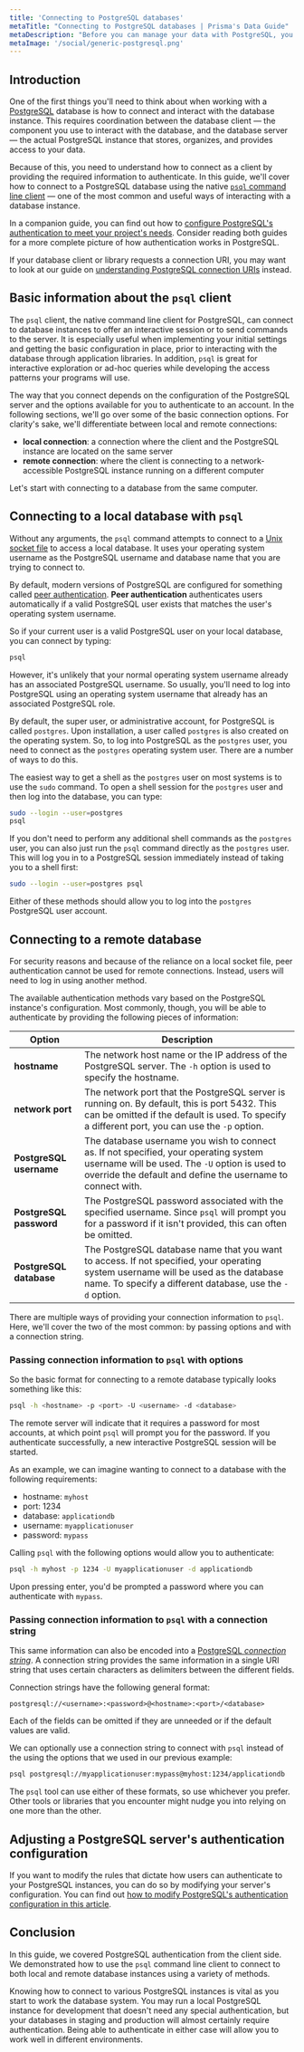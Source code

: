 ```yaml
---
title: 'Connecting to PostgreSQL databases'
metaTitle: "Connecting to PostgreSQL databases | Prisma's Data Guide"
metaDescription: "Before you can manage your data with PostgreSQL, you need to be able to connect to the database server. In this guide, we'll use the `psql` command line client to demonstrate how to connect to PostgreSQL databases."
metaImage: '/social/generic-postgresql.png'
---
```


## Introduction

One of the first things you'll need to think about when working with a [PostgreSQL](/orm/more/help-and-troubleshooting/dataguide/database-glossary#postgresql) database is how to connect and interact with the database instance. This requires coordination between the database client — the component you use to interact with the database, and the database server — the actual PostgreSQL instance that stores, organizes, and provides access to your data.

Because of this, you need to understand how to connect as a client by providing the required information to authenticate. In this guide, we'll cover how to connect to a PostgreSQL database using the native [`psql` command line client](https://www.postgresql.org/docs/current/app-psql.html) — one of the most common and useful ways of interacting with a database instance.

In a companion guide, you can find out how to [configure PostgreSQL's authentication to meet your project's needs](https://www.prisma.io/dataguide/postgresql/authentication-and-authorization/configuring-user-authentication). Consider reading both guides for a more complete picture of how authentication works in PostgreSQL.

If your database client or library requests a connection URI, you may want to look at our guide on [understanding PostgreSQL connection URIs](https://www.prisma.io/dataguide/postgresql/short-guides/connection-uris) instead.

## Basic information about the `psql` client

The `psql` client, the native command line client for PostgreSQL, can connect to database instances to offer an interactive session or to send commands to the server. It is especially useful when implementing your initial settings and getting the basic configuration in place, prior to interacting with the database through application libraries. In addition, `psql` is great for interactive exploration or ad-hoc queries while developing the access patterns your programs will use.

The way that you connect depends on the configuration of the PostgreSQL server and the options available for you to authenticate to an account. In the following sections, we'll go over some of the basic connection options. For clarity's sake, we'll differentiate between local and remote connections:

- **local connection**: a connection where the client and the PostgreSQL instance are located on the same server
- **remote connection**: where the client is connecting to a network-accessible PostgreSQL instance running on a different computer

Let's start with connecting to a database from the same computer.

## Connecting to a local database with `psql`

Without any arguments, the `psql` command attempts to connect to a [Unix socket file](https://en.wikipedia.org/wiki/Unix_file_types) to access a local database. It uses your operating system username as the PostgreSQL username and database name that you are trying to connect to.

By default, modern versions of PostgreSQL are configured for something called [peer authentication](https://www.postgresql.org/docs/current/auth-peer.html). **Peer authentication** authenticates users automatically if a valid PostgreSQL user exists that matches the user's operating system username.

So if your current user is a valid PostgreSQL user on your local database, you can connect by typing:

```bash
psql
```

However, it's unlikely that your normal operating system username already has an associated PostgreSQL username. So usually, you'll need to log into PostgreSQL using an operating system username that already has an associated PostgreSQL role.

By default, the super user, or administrative account, for PostgreSQL is called `postgres`. Upon installation, a user called `postgres` is also created on the operating system. So, to log into PostgreSQL as the `postgres` user, you need to connect as the `postgres` operating system user. There are a number of ways to do this.

The easiest way to get a shell as the `postgres` user on most systems is to use the `sudo` command. To open a shell session for the `postgres` user and then log into the database, you can type:

```bash
sudo --login --user=postgres
psql
```

If you don't need to perform any additional shell commands as the `postgres` user, you can also just run the `psql` command directly as the `postgres` user. This will log you in to a PostgreSQL session immediately instead of taking you to a shell first:

```bash
sudo --login --user=postgres psql
```

Either of these methods should allow you to log into the `postgres` PostgreSQL user account.

## Connecting to a remote database

For security reasons and because of the reliance on a local socket file, peer authentication cannot be used for remote connections. Instead, users will need to log in using another method.

The available authentication methods vary based on the PostgreSQL instance's configuration. Most commonly, though, you will be able to authenticate by providing the following pieces of information:

| **Option**              | **Description**                                                                                                                                                                                       |
| ----------------------- | ----------------------------------------------------------------------------------------------------------------------------------------------------------------------------------------------------- |
| **hostname**            | The network host name or the IP address of the PostgreSQL server. The `-h` option is used to specify the hostname.                                                                                    |
| **network port**        | The network port that the PostgreSQL server is running on. By default, this is port 5432. This can be omitted if the default is used. To specify a different port, you can use the `-p` option.       |
| **PostgreSQL username** | The database username you wish to connect as. If not specified, your operating system username will be used. The `-U` option is used to override the default and define the username to connect with. |
| **PostgreSQL password** | The PostgreSQL password associated with the specified username. Since `psql` will prompt you for a password if it isn't provided, this can often be omitted.                                          |
| **PostgreSQL database** | The PostgreSQL database name that you want to access. If not specified, your operating system username will be used as the database name. To specify a different database, use the `-d` option.       |

There are multiple ways of providing your connection information to `psql`. Here, we'll cover the two of the most common: by passing options and with a connection string.

### Passing connection information to `psql` with options

So the basic format for connecting to a remote database typically looks something like this:

```bash
psql -h <hostname> -p <port> -U <username> -d <database>
```

The remote server will indicate that it requires a password for most accounts, at which point `psql` will prompt you for the password. If you authenticate successfully, a new interactive PostgreSQL session will be started.

As an example, we can imagine wanting to connect to a database with the following requirements:

- hostname: `myhost`
- port: 1234
- database: `applicationdb`
- username: `myapplicationuser`
- password: `mypass`

Calling `psql` with the following options would allow you to authenticate:

```bash
psql -h myhost -p 1234 -U myapplicationuser -d applicationdb
```

Upon pressing enter, you'd be prompted a password where you can authenticate with `mypass`.

### Passing connection information to `psql` with a connection string

This same information can also be encoded into a [PostgreSQL _connection string_](https://www.prisma.io/dataguide/postgresql/short-guides/connection-uris). A connection string provides the same information in a single URI string that uses certain characters as delimiters between the different fields.

Connection strings have the following general format:

```
postgresql://<username>:<password>@<hostname>:<port>/<database>
```

Each of the fields can be omitted if they are unneeded or if the default values are valid.

We can optionally use a connection string to connect with `psql` instead of the using the options that we used in our previous example:

```bash
psql postgresql://myapplicationuser:mypass@myhost:1234/applicationdb
```

The `psql` tool can use either of these formats, so use whichever you prefer. Other tools or libraries that you encounter might nudge you into relying on one more than the other.

## Adjusting a PostgreSQL server's authentication configuration

If you want to modify the rules that dictate how users can authenticate to your PostgreSQL instances, you can do so by modifying your server's configuration. You can find out [how to modify PostgreSQL's authentication configuration in this article](https://www.prisma.io/dataguide/postgresql/authentication-and-authorization/configuring-user-authentication).

## Conclusion

In this guide, we covered PostgreSQL authentication from the client side. We demonstrated how to use the `psql` command line client to connect to both local and remote database instances using a variety of methods.

Knowing how to connect to various PostgreSQL instances is vital as you start to work the database system. You may run a local PostgreSQL instance for development that doesn't need any special authentication, but your databases in staging and production will almost certainly require authentication. Being able to authenticate in either case will allow you to work well in different environments.
